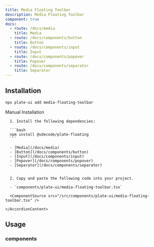 ```yaml
---
title: Media Floating Toolbar
description: Media Floating Toolbar
component: true
docs:
  - route: /docs/media
    title: Media
  - route: /docs/components/button
    title: Button
  - route: /docs/components/input
    title: Input
  - route: /docs/components/popover
    title: Popover
  - route: /docs/components/separator
    title: Separator
---
```


<ComponentExample src="/src/components/examples/PlaygroundDemo.tsx">
  <PlaygroundDemo id="media" />
</ComponentExample>

## Installation

```bash
npx plate-ui add media-floating-toolbar
```

<Accordion type="single" collapsible>
  <AccordionItem value="manual-installation">
    <AccordionTrigger>Manual Installation</AccordionTrigger>
    <AccordionContent>

      1. Install the following dependencies:

      ```bash
      npm install @udecode/plate-floating
      ```

      - [Media](/docs/media)
      - [Button](/docs/components/button)
      - [Input](/docs/components/input)
      - [Popover](/docs/components/popover)
      - [Separator](/docs/components/separator)


      2. Copy and paste the following code into your project.

      - `components/plate-ui/media-floating-toolbar.tsx`

      <ComponentSource src="/src/components/plate-ui/media-floating-toolbar.tsx" />

    </AccordionContent>

  </AccordionItem>
</Accordion>

## Usage

### components

<ComponentSource src="/src/components/plate-ui/image-element.tsx" />
<ComponentSource src="/src/components/plate-ui/media-embed-element.tsx" />
